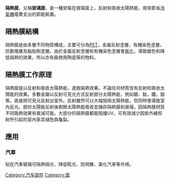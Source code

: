 {{Expand |time=2010-09-13T13:31:47+00:00 }}
{{unreferenced |time=2010-09-13T13:31:47+00:00 }}
'''隔熱膜'''，又稱'''玻璃膜'''，是一種安裝在玻璃窗上，反射和吸收太陽熱能，用來節省[[冷氣機|冷氣機]]電費支出的節能裝置。

==隔熱膜結構==
隔熱膜是由多層不同物質構成，主要可分為[[聚对苯二甲酸乙二酯|PET]]，金屬反射塗層，有機染色塗層，防劃傷層及黏貼劑塗層。由於金屬反射塗層和有機染色塗層會[[氧化|氧化]]，導致變色和降低隔熱的效果，所以亦有廠商用陶瓷等的物料。

==隔熱膜工作原理==
隔熱膜是以反射和吸收太陽熱能，達致隔熱效果。不論任何材質皆有反射和吸收太陽能的效果。多數金屬以反射可見光方式反射部分太陽熱能，例如銀、鈦，鐵，鋁等。直接把可見光反射出室外。反射雖然可以大幅阻隔太陽熱能，但同時會導致室內反光。部份太陽能反射後剩餘太陽熱能吸收並儲存隔熱膜和玻璃，因隔熱膜材質不同吸熱效果有衰減可能。大部分的隔熱膜都能阻擋UV，可有效減少因紫外線照射所引起的室內家具褪色與龜裂。

==應用==
===汽車===
貼在汽車玻璃可隔熱隔光、降低眩光、防飛散、美化汽車等作用。

[[Category:汽车部件|Category:汽车部件]]
[[Category:窗|Category:窗]]